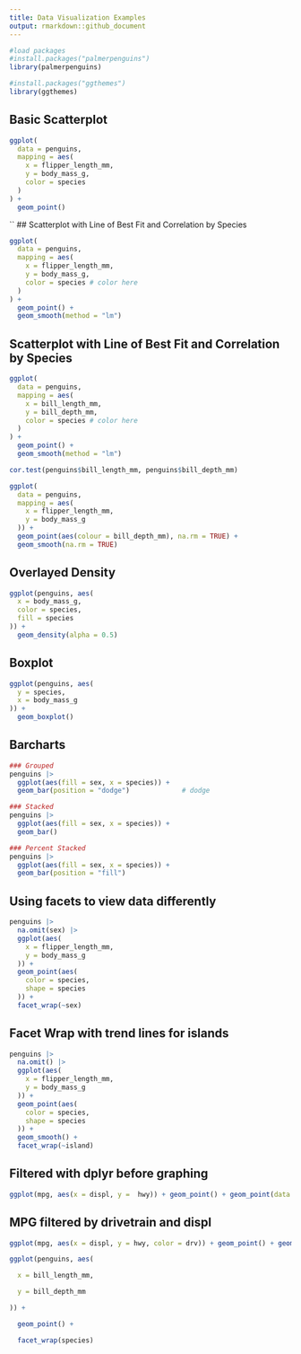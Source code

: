 ---
title: Data Visualization Examples
output: rmarkdown::github_document
---

```{r}
#load packages
#install.packages("palmerpenguins")
library(palmerpenguins)

#install.packages("ggthemes")
library(ggthemes)

```

## Basic Scatterplot

```{r}
ggplot(
  data = penguins,
  mapping = aes(
    x = flipper_length_mm,
    y = body_mass_g,
    color = species
  )
) +
  geom_point()
```

\`\` \## Scatterplot with Line of Best Fit and Correlation by Species

```{r}
ggplot(
  data = penguins,
  mapping = aes(
    x = flipper_length_mm,
    y = body_mass_g,
    color = species # color here
  )
) +
  geom_point() +
  geom_smooth(method = "lm")
```

## Scatterplot with Line of Best Fit and Correlation by Species

```{r}
ggplot(
  data = penguins,
  mapping = aes(
    x = bill_length_mm,
    y = bill_depth_mm,
    color = species # color here
  )
) +
  geom_point() +
  geom_smooth(method = "lm")

cor.test(penguins$bill_length_mm, penguins$bill_depth_mm)
```

```{r}
ggplot(
  data = penguins,
  mapping = aes(
    x = flipper_length_mm,
    y = body_mass_g
  )) + 
  geom_point(aes(colour = bill_depth_mm), na.rm = TRUE) + 
  geom_smooth(na.rm = TRUE)
```

## Overlayed Density

```{r}
ggplot(penguins, aes(
  x = body_mass_g,
  color = species,
  fill = species
)) +
  geom_density(alpha = 0.5)
```

## Boxplot

```{r}
ggplot(penguins, aes(
  y = species,
  x = body_mass_g
)) +
  geom_boxplot() 
```

## Barcharts

```{r}
### Grouped
penguins |>
  ggplot(aes(fill = sex, x = species)) +
  geom_bar(position = "dodge")             # dodge

### Stacked
penguins |>
  ggplot(aes(fill = sex, x = species)) +
  geom_bar()

### Percent Stacked
penguins |>
  ggplot(aes(fill = sex, x = species)) +
  geom_bar(position = "fill")              
```
## Using facets to view data differently
```{r}
penguins |>
  na.omit(sex) |>
  ggplot(aes(
    x = flipper_length_mm,
    y = body_mass_g
  )) +
  geom_point(aes(
    color = species,
    shape = species
  )) +
  facet_wrap(~sex)
```
## Facet Wrap with trend lines for islands
```{r}
penguins |>
  na.omit() |>
  ggplot(aes(
    x = flipper_length_mm,
    y = body_mass_g
  )) +
  geom_point(aes(
    color = species,
    shape = species
  )) +
  geom_smooth() +
  facet_wrap(~island)
```
## Filtered with dplyr before graphing
```{r, echo=FALSE}
ggplot(mpg, aes(x = displ, y =  hwy)) + geom_point() + geom_point(data = dplyr::filter(mpg, displ > 4, hwy > 20), colour = 'blue', size = 2)
```
## MPG filtered by drivetrain and displ
```{r}
ggplot(mpg, aes(x = displ, y = hwy, color = drv)) + geom_point() + geom_smooth()
```

```{r}
ggplot(penguins, aes(

  x = bill_length_mm,

  y = bill_depth_mm

)) +

  geom_point() +

  facet_wrap(species)
```









